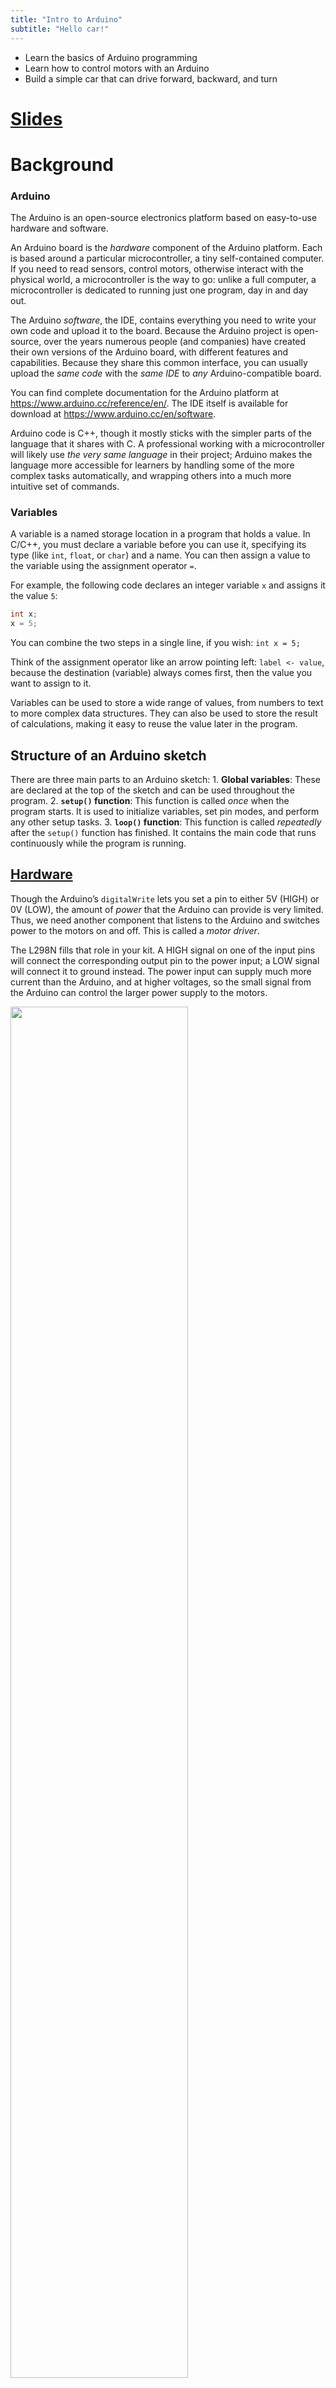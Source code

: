 ```yaml
---
title: "Intro to Arduino"
subtitle: "Hello car!"
---
```


:::{.callout-objective}
- Learn the basics of Arduino programming
- Learn how to control motors with an Arduino
- Build a simple car that can drive forward, backward, and turn
:::

# [Slides](https://chapman0-my.sharepoint.com/:p:/g/personal/cgirard_chapman_edu/EQcMNmNuMEJOn5DRQ_-mrjEBhao07SD8RUOTy2kzXDoqEA?e=QkZbsu&nav=eyJzSWQiOjMzNiwiY0lkIjo0MjA2OTQwNjI0fQ) {ico="bi:file-slides" .unnumbered}

# Background

### Arduino {ico="simple-icons:arduino"}

The Arduino is an open-source electronics platform based on easy-to-use
hardware and software.

An Arduino board is the *hardware* component of the Arduino platform. Each is
based around a particular microcontroller, a tiny self-contained computer. If
you need to read sensors, control motors, otherwise interact with the physical
world, a microcontroller is the way to go: unlike a full computer, a
microcontroller is dedicated to running just one program, day in and day out.

The Arduino *software*, the IDE, contains everything you need to write your own
code and upload it to the board. Because the Arduino project is open-source,
over the years numerous people (and companies) have created their own versions
of the Arduino board, with different features and capabilities. Because they
share this common interface, you can usually upload the *same code* with the
*same IDE* to *any* Arduino-compatible board.

::: callout-tip
You can find complete documentation for the Arduino platform at
<https://www.arduino.cc/reference/en/>. The IDE itself is available for
download at <https://www.arduino.cc/en/software>.
:::


::: {.callout-note}
Arduino code is C++, though it mostly sticks with the simpler parts of the language that it shares with C. A professional working with a microcontroller will likely use *the very same language* in their project; Arduino makes the language more accessible for learners by handling some of the more complex tasks automatically, and wrapping others into a much more intuitive set of commands.
::: 

### Variables {ico="mdi:variable"}

A variable is a named storage location in a program that holds a value. In C/C++,
you must declare a variable before you can use it, specifying its type (like
`int`, `float`, or `char`) and a name. You can then assign a value to the
variable using the assignment operator `=`.

For example, the following code declares an integer variable `x` and assigns it the value `5`:

```cpp
int x;
x = 5;
```

You can combine the two steps in a single line, if you wish: [`int x = 5;`]{.cpp}

Think of the assignment operator like an arrow pointing left: `label <- value`, because the destination (variable) always comes first, then the value you want to assign to it.

Variables can be used to store a wide range of values, from numbers to text to
more complex data structures. They can also be used to store the result of
calculations, making it easy to reuse the value later in the program.


## Structure of an Arduino sketch {ico="proicons:bullet-list-tree"}

There are three main parts to an Arduino sketch:
1. **Global variables**: These are declared at the top of the sketch and can be used throughout the program.
2. **`setup()` function**: This function is called *once* when the program starts. It is used to initialize variables, set pin modes, and perform any other setup tasks.
3. **`loop()` function**: This function is called *repeatedly* after the `setup()` function has finished. It contains the main code that runs continuously while the program is running.



## [Hardware](https://chapman0-my.sharepoint.com/:p:/g/personal/cgirard_chapman_edu/EQcMNmNuMEJOn5DRQ_-mrjEBhao07SD8RUOTy2kzXDoqEA?e=5p3r90&nav=eyJzSWQiOjM4MSwiY0lkIjo5ODUyNjcxNjN9) {ico="eos-icons:hardware-circuit"}

Though the Arduino's `digitalWrite` lets you set a pin to either 5V (HIGH) or 0V (LOW), the amount of *power* that the Arduino can provide is very limited. Thus, we need another component that listens to the Arduino and switches power to the motors on and off. This is called a *motor driver*.

The L298N fills that role in your kit. A HIGH signal on one of the input pins will connect the corresponding output pin to the power input; a LOW signal will connect it to ground instead. The power input can supply much more current than the Arduino, and at higher voltages, so the small signal from the Arduino can control the larger power supply to the motors.

::: {}

![](https://lastminuteengineers.com/wp-content/uploads/arduino/L298N-Motor-Driver-Module-Pinout.png){.hcenter width=75%}

::: cite
[Last Minute Engineers](https://lastminuteengineers.com/l298n-dc-stepper-driver-arduino-tutorial/)
:::

:::

Because the L298N has four input/output pairs, you can control two motors independently. This lets you go straight, turn left or right, and even go backward. The table below shows how to set the inputs to control the motors:

|Direction | IN1 (D2) | IN2 (D4) | IN3 (D7) | IN4 (D8) |
|:---------:|:--------:|:--------:|:--------:|:--------:|
| Forward   | LOW      | HIGH     | LOW      | HIGH     |
| Backward  | HIGH     | LOW      | HIGH     | LOW      |
| Left      | LOW      | HIGH     | HIGH     | LOW      |
| Right     | HIGH     | LOW      | LOW      | HIGH     |
| Stop      | LOW      | LOW      | LOW      | LOW      |

# Code

```.cpp
```

To give the car enough room, set it on the floor after you upload the code. 

# Modifications

## Create your own functions {ico="f7:function"}

```cpp
void functionName(int functionParameter) {
  // function code
}
```

In this block:

- `functionName` is the name of the function. You can name it anything you want, but it should be descriptive of what the function does.
- `void` means that the function does not return a value. We will learn about functions that return values later.
- `functionParameter` is the parameter that you pass to the function. You can name it anything you want, but it should be descriptive of what the parameter is. Because we are using `int`, the parameter must be an integer.

:::{.callout-hint}
You might define a function to drive the car forward for a certain amount of time:
```.cpp
void driveForward(int driveTime) {
  digitalWrite(pinRightN, LOW);
  digitalWrite(pinRightP, HIGH);
  digitalWrite(pinLeftN, LOW);
  digitalWrite(pinLeftP, HIGH);
  delay(driveTime);
}
```

Then, you can replace lines 35-40 with `driveForward(straightTime);`. The function will then run, setting `driveTime` equal to `straightTime`.
:::


## Tweak your variables {ico="mdi:variable"}

Though the `pin` variables need those values for the Arduino to control the motors, there's nothing magic about the values of `straightTime`, `turnTime`, and the delay in line 34. Play around with them to see how they affect the car's behavior. Can you make the car follow a square path? A triangle? A circle? 

## Control motor speed {ico="line-md:speed-loop"}
Our original sketch sets the two speed pins to HIGH, which means the motors will run at full speed. What if we could set the pin partway between HIGH and LOW, so the motors run at a slower speed?

We can, sort of! It's not possible to set the pin to a voltage between HIGH and LOW, but *pulse-width modulation* (PWM) has almost the same effect. By switching between HIGH and LOW very quickly, and varying how long the pin is HIGH versus how long it is LOW, we can control the *average* voltage that the motor receives. 

::: {}

![](https://lastminuteengineers.com/wp-content/uploads/arduino/Pulse-Width-Modulation-PWM-Technique-with-Duty-Cycles.png){.hcenter width=50%}

::: cite
[Last Minute Engineers](https://lastminuteengineers.com/l298n-dc-stepper-driver-arduino-tutorial/)
:::

:::

To use PWM on a pin that supports it, you can use the `analogWrite` function instead of `digitalWrite`: instead of LOW or HIGH, we pass a number between 0 and 255. The larger the number, the longer the pin is HIGH in each cycle, and the more power the motor receives.

```cpp
// Slowly drive toward the left instead of forward quickly
analogWrite(pinRightSpeed, 128); // 50% power
analogWrite(pinLeftSpeed, 64); // 25% power
```


